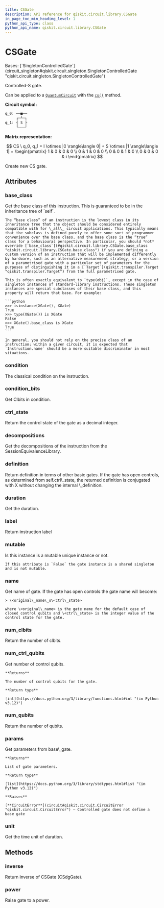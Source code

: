 ```yaml
---
title: CSGate
description: API reference for qiskit.circuit.library.CSGate
in_page_toc_min_heading_level: 1
python_api_type: class
python_api_name: qiskit.circuit.library.CSGate
---
```


# CSGate

<Class id="qiskit.circuit.library.CSGate" isDedicatedPage={true} github="https://github.com/qiskit/qiskit/tree/stable/0.45/qiskit/circuit/library/standard_gates/s.py" signature="qiskit.circuit.library.CSGate(*args, _force_mutable=False, **kwargs)">
  Bases: [`SingletonControlledGate`](circuit_singleton#qiskit.circuit.singleton.SingletonControlledGate "qiskit.circuit.singleton.SingletonControlledGate")

  Controlled-S gate.

  Can be applied to a [`QuantumCircuit`](qiskit.circuit.QuantumCircuit "qiskit.circuit.QuantumCircuit") with the [`cs()`](qiskit.circuit.QuantumCircuit#cs "qiskit.circuit.QuantumCircuit.cs") method.

  **Circuit symbol:**

  ```python
  q_0: ──■──
       ┌─┴─┐
  q_1: ┤ S ├
       └───┘
  ```

  **Matrix representation:**

$$
CS \ q_0, q_1 =
I \otimes |0 \rangle\langle 0| + S \otimes |1 \rangle\langle 1|  =
\begin{pmatrix}
1 & 0 & 0 & 0 \\
0 & 1 & 0 & 0 \\
0 & 0 & 1 & 0 \\
0 & 0 & 0 & i
\end{pmatrix}
$$

  Create new CS gate.

  ## Attributes

  ### base\_class

  <Attribute id="qiskit.circuit.library.CSGate.base_class" name="base_class">
    Get the base class of this instruction. This is guaranteed to be in the inheritance tree of `self`.

    The “base class” of an instruction is the lowest class in its inheritance tree that the object should be considered entirely compatible with for \_all\_ circuit applications. This typically means that the subclass is defined purely to offer some sort of programmer convenience over the base class, and the base class is the “true” class for a behavioural perspective. In particular, you should *not* override [`base_class`](#qiskit.circuit.library.CSGate.base_class "qiskit.circuit.library.CSGate.base_class") if you are defining a custom version of an instruction that will be implemented differently by hardware, such as an alternative measurement strategy, or a version of a parametrised gate with a particular set of parameters for the purposes of distinguishing it in a [`Target`](qiskit.transpiler.Target "qiskit.transpiler.Target") from the full parametrised gate.

    This is often exactly equivalent to `type(obj)`, except in the case of singleton instances of standard-library instructions. These singleton instances are special subclasses of their base class, and this property will return that base. For example:

    ```python
    >>> isinstance(XGate(), XGate)
    True
    >>> type(XGate()) is XGate
    False
    >>> XGate().base_class is XGate
    True
    ```

    In general, you should not rely on the precise class of an instruction; within a given circuit, it is expected that `Instruction.name` should be a more suitable discriminator in most situations.
  </Attribute>

  ### condition

  <Attribute id="qiskit.circuit.library.CSGate.condition" name="condition">
    The classical condition on the instruction.
  </Attribute>

  ### condition\_bits

  <Attribute id="qiskit.circuit.library.CSGate.condition_bits" name="condition_bits">
    Get Clbits in condition.
  </Attribute>

  ### ctrl\_state

  <Attribute id="qiskit.circuit.library.CSGate.ctrl_state" name="ctrl_state">
    Return the control state of the gate as a decimal integer.
  </Attribute>

  ### decompositions

  <Attribute id="qiskit.circuit.library.CSGate.decompositions" name="decompositions">
    Get the decompositions of the instruction from the SessionEquivalenceLibrary.
  </Attribute>

  ### definition

  <Attribute id="qiskit.circuit.library.CSGate.definition" name="definition">
    Return definition in terms of other basic gates. If the gate has open controls, as determined from self.ctrl\_state, the returned definition is conjugated with X without changing the internal \_definition.
  </Attribute>

  ### duration

  <Attribute id="qiskit.circuit.library.CSGate.duration" name="duration">
    Get the duration.
  </Attribute>

  ### label

  <Attribute id="qiskit.circuit.library.CSGate.label" name="label">
    Return instruction label
  </Attribute>

  ### mutable

  <Attribute id="qiskit.circuit.library.CSGate.mutable" name="mutable">
    Is this instance is a mutable unique instance or not.

    If this attribute is `False` the gate instance is a shared singleton and is not mutable.
  </Attribute>

  ### name

  <Attribute id="qiskit.circuit.library.CSGate.name" name="name">
    Get name of gate. If the gate has open controls the gate name will become:

    > \<original\_name\_o\<ctrl\_state>

    where \<original\_name> is the gate name for the default case of closed control qubits and \<ctrl\_state> is the integer value of the control state for the gate.
  </Attribute>

  ### num\_clbits

  <Attribute id="qiskit.circuit.library.CSGate.num_clbits" name="num_clbits">
    Return the number of clbits.
  </Attribute>

  ### num\_ctrl\_qubits

  <Attribute id="qiskit.circuit.library.CSGate.num_ctrl_qubits" name="num_ctrl_qubits">
    Get number of control qubits.

    **Returns**

    The number of control qubits for the gate.

    **Return type**

    [int](https://docs.python.org/3/library/functions.html#int "(in Python v3.12)")
  </Attribute>

  ### num\_qubits

  <Attribute id="qiskit.circuit.library.CSGate.num_qubits" name="num_qubits">
    Return the number of qubits.
  </Attribute>

  ### params

  <Attribute id="qiskit.circuit.library.CSGate.params" name="params">
    Get parameters from base\_gate.

    **Returns**

    List of gate parameters.

    **Return type**

    [list](https://docs.python.org/3/library/stdtypes.html#list "(in Python v3.12)")

    **Raises**

    [**CircuitError**](circuit#qiskit.circuit.CircuitError "qiskit.circuit.CircuitError") – Controlled gate does not define a base gate
  </Attribute>

  ### unit

  <Attribute id="qiskit.circuit.library.CSGate.unit" name="unit">
    Get the time unit of duration.
  </Attribute>

  ## Methods

  ### inverse

  <Function id="qiskit.circuit.library.CSGate.inverse" name="inverse" signature="inverse()">
    Return inverse of CSGate (CSdgGate).
  </Function>

  ### power

  <Function id="qiskit.circuit.library.CSGate.power" name="power" signature="power(exponent)">
    Raise gate to a power.
  </Function>
</Class>


